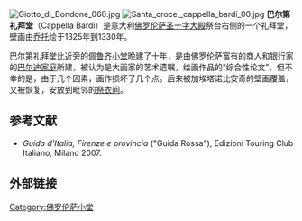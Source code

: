 {{Coord|43|46|5.16|N|11|15|48.30|E|type:landmark|display=title}} 
[[Image:Giotto_di_Bondone_060.jpg|thumb]] 
[[File:Santa_croce,_cappella_bardi_00.jpg|thumb]]
'''巴尔第礼拜堂'''（Cappella Bardi）是意大利[[佛罗伦萨|佛罗伦萨]][[佛罗伦萨圣十字大殿|圣十字大殿]]祭台右侧的一个礼拜堂，壁画由[[乔托|乔托]]绘于1325年到1330年。

巴尔第礼拜堂比近旁的[[佩鲁齐小堂|佩鲁齐小堂]]晚建了十年，是由佛罗伦萨富有的商人和银行家的[[巴尔迪家庭|巴尔迪家庭]]所建，被认为是大画家的艺术遗嘱，绘画作品的“综合性论文”，但不幸的是，由于几个因素，画作损坏了几个点。后来被加埃塔诺比安奇的壁画覆盖，又被恢复，安放到毗邻的[[祭衣间|祭衣间]]。

==参考文献==
*''Guida d'Italia, Firenze e provincia'' ("Guida Rossa"), Edizioni Touring Club Italiano, Milano 2007.

==外部链接==
{{Commonscat|Bardi Chapel}}

[[Category:佛罗伦萨小堂|Category:佛罗伦萨小堂]]